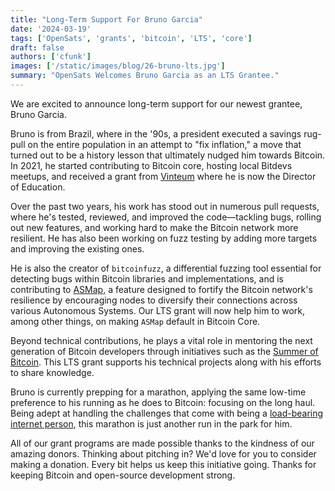 ```yaml
---
title: "Long-Term Support For Bruno Garcia"
date: '2024-03-19'
tags: ['OpenSats', 'grants', 'bitcoin', 'LTS', 'core']
draft: false
authors: ['cfunk']
images: ['/static/images/blog/26-bruno-lts.jpg']
summary: "OpenSats Welcomes Bruno Garcia as an LTS Grantee."
---
```


We are excited to announce long-term support for our newest grantee, Bruno
Garcia.

Bruno is from Brazil, where in the '90s, a president executed a savings rug-pull
on the entire population in an attempt to "fix inflation," a move that turned
out to be a history lesson that ultimately nudged him towards Bitcoin. In 2021,
he started contributing to Bitcoin core, hosting local Bitdevs meetups, and
received a grant from [Vinteum](https://vinteum.org) where he is now the
Director of Education.

Over the past two years, his work has stood out in numerous pull requests, where
he's tested, reviewed, and improved the code—tackling bugs, rolling out new
features, and working hard to make the Bitcoin network more resilient. He has
also been working on fuzz testing by adding more targets and improving the
existing ones.

He is also the creator of `bitcoinfuzz`, a differential fuzzing tool essential
for detecting bugs within Bitcoin libraries and implementations, and is
contributing to [ASMap](https://asmap.org/), a feature designed to fortify the Bitcoin network's
resilience by encouraging nodes to diversify their connections across various
Autonomous Systems. Our LTS grant will now help him to work, among other things,
on making `ASMap` default in Bitcoin Core.

Beyond technical contributions, he plays a vital role in mentoring the next
generation of Bitcoin developers through initiatives such as the [Summer of
Bitcoin](https://www.summerofbitcoin.org/mentors). This LTS grant supports his
technical projects along with his efforts to share knowledge.

Bruno is currently prepping for a marathon, applying the same low-time
preference to his running as he does to Bitcoin: focusing on the long haul.
Being adept at handling the challenges that come with being a [load-bearing
internet person][lbip], this marathon is just another run in the park for him.

All of our grant programs are made possible thanks to the kindness of our
amazing donors. Thinking about pitching in? We'd love for you to consider making
a donation. Every bit helps us keep this initiative going. Thanks for keeping
Bitcoin and open-source development strong.

<center>
    <DonateToGeneralFundButton/>
</center>

[lbip]: /blog/announcing-lts-grant-program-to-support-bitcoin-core-contributors
